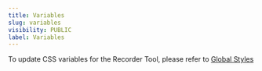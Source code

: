 ```yaml
---
title: Variables
slug: variables
visibility: PUBLIC
label: Variables
---
```


To update CSS variables for the Recorder Tool, please refer to [Global Styles](/global-styles/global-styles)